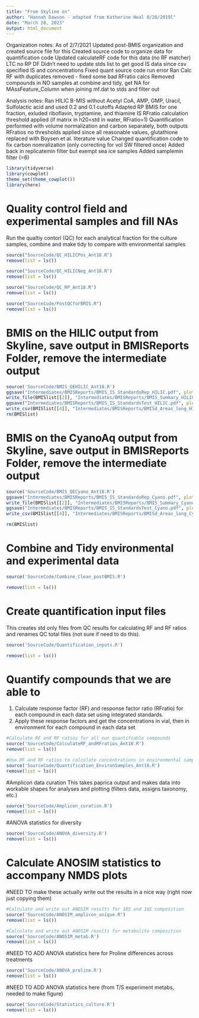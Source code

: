 ```yaml
---
title: "From Skyline on"
author: "Hannah Dawson - adapted from Katherine Heal 8/28/2019l"
date: "March 28, 2023"
output: html_document
---
```

Organization notes:
As of 2/7/2021 
Updated post-BMIS organization and created source file for this
Created source code to organize data for quantification code
Updated calculateRF code for this data (no RF matcher)
LTC no RP DF
Didn't need to update stds list to get good IS data since csv specified IS and concentrations
Fixed quant source code run error
Ran Calc RF with duplicates removed - fixed some bad RFratio calcs
Removed compounds in NO samples at combine and tidy, get NA for MAssFeature_Column when joining mf.dat to stds and filter out


Analysis notes:
Ran HILIC B-MIS without Acetyl CoA, AMP, GMP, Uracil, Sulfolactic acid and used 0.2 and 0.1 cutoffs
Adapted RP BMIS for one fraction, exluded riboflavin, tryptamine, and thiamine IS
RFratio calculation threshold applied (if matrix in h20<std in water, RFratio=1)
Quantification performed with volume normalization and carbon separately, both outputs
RFratios no thresholds applied since all reasonable values, glutathione replaced with Boysen et al. literature value
Changed quantification code to fix carbon nomralization (only correcting for vol SW filtered once)
Added back in replicatemin filter but exempt sea ice samples
Added samplemin filter (=6)

```r
library(tidyverse)
library(cowplot)
theme_set(theme_cowplot())
library(here)
```

# Quality control field and experimental samples and fill NAs
Run the qualtiy contorl (QC) for each analytical fraction for the culture samples, combine and make tidy to compare with environmental samples
```r
source("SourceCode/QC_HILICPos_Ant18.R")
remove(list = ls())

source("SourceCode/QC_HILICNeg_Ant18.R")
remove(list = ls())

source("SourceCode/QC_RP_Ant18.R")
remove(list = ls())

source("SourceCode/PostQCforBMIS.R")
remove(list = ls())
```

# BMIS on the HILIC output from Skyline, save output in BMISReports Folder, remove the intermediate output
```r
source('SourceCode/BMIS_QEHILIC_Ant18.R')
ggsave("Intermediates/BMISReports/BMIS_IS_StandardsRep_HILIC.pdf", plot = BMISlist[[1]], device = "pdf", width = 10, height = 10, units = "in")
write_file(BMISlist[[2]], "Intermediates/BMISReports/BMIS_Summary_HILIC.txt")
ggsave("Intermediates/BMISReports/BMIS_IS_StandardsTest_HILIC.pdf", plot = BMISlist[[3]], device = "pdf", width = 10, height = 10, units = "in")
write_csv(BMISlist[[4]], "Intermediates/BMISReports/BMISd_Areas_long_HILIC.csv")
rm(BMISlist)
```

# BMIS on the CyanoAq output from Skyline, save output in BMISReports Folder, remove the intermediate output
```r
source('SourceCode/BMIS_QECyano_Ant18.R')
ggsave("Intermediates/BMISReports/BMIS_IS_StandardsRep_Cyano.pdf", plot = BMISlist[[1]], device = "pdf", width = 10, height = 10, units = "in")
write_file(BMISlist[[2]], "Intermediates/BMISReports/BMIS_Summary_Cyano.txt")
ggsave("Intermediates/BMISReports/BMIS_IS_StandardsTest_Cyano.pdf", plot = BMISlist[[3]], device = "pdf", width = 10, height = 10, units = "in")
write_csv(BMISlist[[4]], "Intermediates/BMISReports/BMISd_Areas_long_Cyano.csv")

rm(BMISlist)
```

# Combine and Tidy environmental and experimental data
```r
source('SourceCode/Combine_Clean_postBMIS.R')

remove(list = ls())
```

# Create quantification input files
This creates std only files from QC results for calculating RF and RF ratios and renames QC total files (not sure if need to do this).
```r
source('SourceCode/Quantification_inputs.R')

remove(list = ls())
```

# Quantify compounds that we are able to
1. Calculate response factor (RF) and response factor ratio (RFratio) for each compound in each data set using integrated standards. 
2.  Apply these response factors and get the concentrations in vial, then in environment for each compound in each data set
```r
#Calculate RF and RF ratios for all our quantifiable compounds
source('SourceCode/CalculateRF_andRFratios_Ant18.R')
remove(list = ls())

#Use RF and RF ratios to calculate concentrations in environmental samples 
source('SourceCode/Quantification_EnvironSamples_Ant18.R')
remove(list = ls())
```


#Amplicon data curation
This takes paprica output and makes data into workable shapes for analyses and plotting (filters data, assigns taxonomy, etc.)
```r
source('SourceCode/Amplicon_curation.R')
remove(list = ls())

```

#ANOVA statistics for diversity
```r
source('SourceCode/ANOVA_diversity.R')
remove(list = ls())

```

# Calculate ANOSIM statistics to accompany NMDS plots
#NEED TO make these actually write out the results in a nice way (right now just copying them)
```r
#Calculate and write out ANOSIM results for 18S and 16S composition
source('SourceCode/ANOSIM_amplicon_unique.R')
remove(list = ls())

#Calculate and write out ANOSIM results for metabolite composition
source('SourceCode/ANOSIM_metab.R')
remove(list = ls())
```

#NEED TO ADD ANOVA statistics here for Proline differences across treatments
```r
source('SourceCode/ANOVA_proline.R')
remove(list = ls())

```

#NEED TO ADD ANOVA statistics here (from T/S experiment metabs, needed to make figure)
```r
source('SourceCode/Statistics_culture.R')
remove(list = ls())
```


